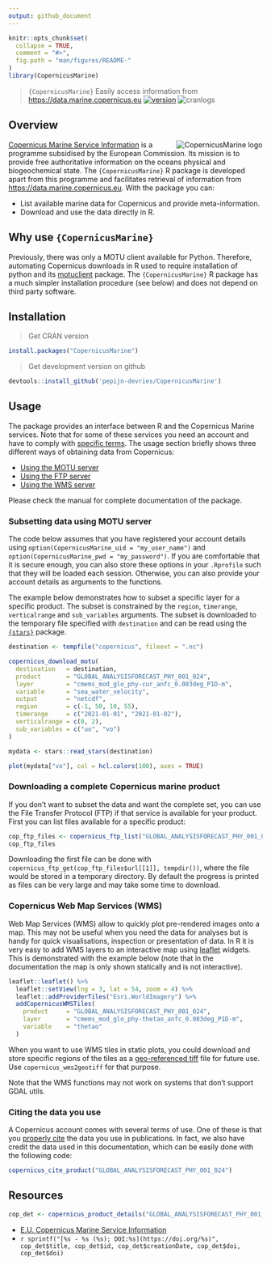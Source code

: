 ```yaml
---
output: github_document
---
```


```r
knitr::opts_chunk$set(
  collapse = TRUE,
  comment = "#>",
  fig.path = "man/figures/README-"
)
library(CopernicusMarine)
```

> `{CopernicusMarine}` Easily access information from <https://data.marine.copernicus.eu>
[![version](https://www.r-pkg.org/badges/version/CopernicusMarine)](https://CRAN.R-project.org/package=CopernicusMarine)
![cranlogs](https://cranlogs.r-pkg.org/badges/CopernicusMarine)


## Overview

<a href="https://github.com/pepijn-devries/CopernicusMarine/"><img src="man/figures/logo.png" alt="CopernicusMarine logo" align="right" /></a>

[Copernicus Marine Service Information](https://marine.copernicus.eu/about) is a programme subsidised by the
European Commission. Its mission is to provide free authoritative information on the oceans physical and
biogeochemical state. The `{CopernicusMarine}` R package is developed apart from this programme and facilitates
retrieval of information from <https://data.marine.copernicus.eu>. With the package you can:

 * List available marine data for Copernicus and provide meta-information.
 * Download and use the data directly in R.

## Why use `{CopernicusMarine}`

Previously, there was only a MOTU client available for Python. Therefore, automating Copernicus downloads in R
used to require installation of python and its [motuclient](https://pypi.org/project/motuclient/) package. The
`{CopernicusMarine}` R package has a much simpler installation procedure (see below) and does not depend on
third party software.

## Installation

> Get CRAN version
```r
install.packages("CopernicusMarine")
```
> Get development version on github
```r
devtools::install_github('pepijn-devries/CopernicusMarine')
```

## Usage

The package provides an interface between R and the Copernicus Marine services. Note that for some of these
services you need an account and have to comply with
[specific terms](https://marine.copernicus.eu/user-corner/service-commitments-and-licence). The usage section
briefly shows three different ways of obtaining data from Copernicus:

 * [Using the MOTU server](#sec-motu)
 * [Using the FTP server](#sec-ftp)
 * [Using the WMS server](#sec-wms)

Please check the manual for complete documentation of the package.

<h3 id="sec-motu">Subsetting data using MOTU server</h3>

The code below assumes that you have registered your account details using `option(CopernicusMarine_uid = "my_user_name")` and
`option(CopernicusMarine_pwd = "my_password")`. If you are comfortable that it is secure enough, you can also store these
options in your `.Rprofile` such that they will be loaded each session. Otherwise, you can also provide your account details
as arguments to the functions.

The example below demonstrates how to subset a specific layer for a specific product. The subset is constrained by
the `region`, `timerange`, `verticalrange` and `sub_variables` arguments. The subset is downloaded to the temporary
file specified with `destination` and can be read using the [`{stars}`](https://r-spatial.github.io/stars/) package.

```r
destination <- tempfile("copernicus", fileext = ".nc")

copernicus_download_motu(
  destination   = destination,
  product       = "GLOBAL_ANALYSISFORECAST_PHY_001_024",
  layer         = "cmems_mod_glo_phy-cur_anfc_0.083deg_P1D-m",
  variable      = "sea_water_velocity",
  output        = "netcdf",
  region        = c(-1, 50, 10, 55),
  timerange     = c("2021-01-01", "2021-01-02"),
  verticalrange = c(0, 2),
  sub_variables = c("uo", "vo")
)

mydata <- stars::read_stars(destination)

plot(mydata["vo"], col = hcl.colors(100), axes = TRUE)
```

<h3 id="sec-ftp">Downloading a complete Copernicus marine product</h3>

If you don't want to subset the data and want the complete set, you can use the File Transfer Protocol (FTP) if
that service is available for your product. First you can list files available for a specific product:

```r
cop_ftp_files <- copernicus_ftp_list("GLOBAL_ANALYSISFORECAST_PHY_001_024", "cmems_mod_glo_phy-cur_anfc_0.083deg_P1D-m")
cop_ftp_files
```

Downloading the first file can be done with `copernicus_ftp_get(cop_ftp_files$url[[1]], tempdir())`, where the
file would be stored in a temporary directory. By default the progress is printed as files can be very large and
may take some time to download.

<h3 id="sec-wms">Copernicus Web Map Services (WMS)</h3>

Web Map Services (WMS) allow to quickly plot pre-rendered images onto a map. This may not be useful when
you need the data for analyses but is handy for quick visualisations, inspection or presentation of data.
In R it is very easy to add WMS layers to an interactive map using [leaflet](https://rstudio.github.io/leaflet/)
widgets. This is demonstrated with the example below (note that in the documentation the map is only shown
statically and is not interactive).

```r
leaflet::leaflet() %>%
  leaflet::setView(lng = 3, lat = 54, zoom = 4) %>%
  leaflet::addProviderTiles("Esri.WorldImagery") %>%
  addCopernicusWMSTiles(
    product     = "GLOBAL_ANALYSISFORECAST_PHY_001_024",
    layer       = "cmems_mod_glo_phy-thetao_anfc_0.083deg_P1D-m",
    variable    = "thetao"
  )
```

When you want to use WMS tiles in static plots, you could download and store specific regions of the tiles
as a [geo-referenced tiff](https://en.wikipedia.org/wiki/GeoTIFF) file for future use. Use `copernicus_wms2geotiff`
for that purpose.

Note that the WMS functions may not work on systems that don't support GDAL utils.

### Citing the data you use

A Copernicus account comes with several terms of use. One of these is that you
[properly cite](https://help.marine.copernicus.eu/en/articles/4444611-how-to-cite-or-reference-copernicus-marine-products-and-services)
the data you use in publications. In fact, we also have credit the data used in this documentation, which can be easily
done with the following code:

```r
copernicus_cite_product("GLOBAL_ANALYSISFORECAST_PHY_001_024")
```

## Resources

```r
cop_det <- copernicus_product_details("GLOBAL_ANALYSISFORECAST_PHY_001_024")
```

 * [E.U. Copernicus Marine Service Information](https://data.marine.copernicus.eu)
 * `r sprintf("[%s - %s (%s); DOI:%s](https://doi.org/%s)", cop_det$title, cop_det$id, cop_det$creationDate, cop_det$doi, cop_det$doi)`

